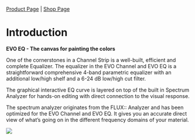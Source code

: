[Product Page](https://www.flux.audio/project/evo-series/) 
| [Shop Page](https://shop.flux.audio/en_US/products/evo-series-pack)

# Introduction

**EVO EQ - The canvas for painting the colors**

One of the cornerstones in a Channel Strip is a well-built, efficient and complete Equalizer.
The equalizer in the EVO Channel and EVO EQ is a straightforward comprehensive 4-band parametric equalizer with an additional low/high shelf and a 6-24 dB low/high cut filter.

The graphical interactive EQ curve is layered on top of the built in Spectrum Analyzer for hands-on editing with direct connection to the visual response.

The spectrum analyzer originates from the FLUX:: Analyzer and has been optimized for the EVO Channel and EVO EQ. It gives you an accurate direct view of what’s going on in the different frequency domains of your material.


![](https://flux-shared.s3.amazonaws.com/doc_images/Plugins/evo-eq/evoEQ.png)